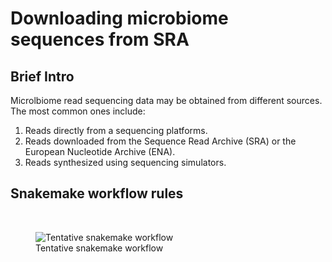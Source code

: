 # Downloading microbiome sequences from SRA

## Brief Intro
Microlbiome read sequencing data may be obtained from different sources. The most common ones include:

1. Reads directly from a sequencing platforms.
2. Reads downloaded from the Sequence Read Archive (SRA) or the European Nucleotide Archive (ENA).
3. Reads synthesized using sequencing simulators.

## Snakemake workflow rules

<br>

![Tentative snakemake workflow](dags/rulegraph.svg)

<br>